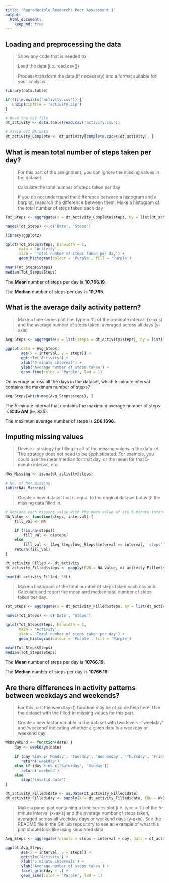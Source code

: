 ```yaml
---
title: 'Reproducible Research: Peer Assessment 1'
output: 
  html_document:
    keep_md: true
---
```


## Loading and preprocessing the data

> Show any code that is needed to
>
> Load the data (i.e. read.csv())
>
> Process/transform the data (if necessary) into a format suitable for your analysis

```r
library(data.table)

if(!file.exists('activity.csv')) {
   unzip(zipfile = 'activity.zip')
}

# Read the CSV file
dt_activity <- data.table(read.csv('activity.csv'))

# Strip off NA data
dt_activity_Complete <- dt_activity[complete.cases(dt_activity), ]
```

## What is mean total number of steps taken per day?

> For this part of the assignment, you can ignore the missing values in the dataset.
> 
> Calculate the total number of steps taken per day
> 
> If you do not understand the difference between a histogram and a barplot, research the difference between them. Make a histogram of the total number of steps taken each day

```r
Tot_Steps <- aggregate(x = dt_activity_Complete$steps, by = list(dt_activity_Complete$date), FUN = sum)

names(Tot_Steps) <- c('Date', 'Steps')

library(ggplot2)

qplot(Tot_Steps$Steps, binwidth = 1,
      main = 'Activity',
      xlab = 'Total number of steps taken per day') +
      geom_histogram(colour = 'Purple', fill = 'Purple')

mean(Tot_Steps$Steps)
median(Tot_Steps$Steps)
```

The **Mean** number of steps per day is **10,766.19**.

The **Median** number of steps per day is **10,765**.

## What is the average daily activity pattern?

> Make a time series plot (i.e. type = 'l') of the 5-minute interval (x-axis) and the average number of steps taken, averaged across all days (y-axis)

```r
Avg_Steps <- aggregate(x = list(steps = dt_activity$steps), by = list(interval = dt_activity$interval), FUN = mean, na.rm = TRUE)

ggplot(data = Avg_Steps,
       aes(x = interval, y = steps)) +
       ggtitle('Activity') +
       xlab('5-minute interval') +
       ylab('Average number of steps taken') +
       geom_line(color = 'Purple', lwd = 1)
```

On average across all the days in the dataset, which 5-minute interval contains the maximum number of steps?

```r
Avg_Steps[which.max(Avg_Steps$steps), ]
```

The 5-minute interval that contains the maximum average number of steps is **8:35 AM** (ie. 835).

The maximum average number of steps is **206.1698**.

## Imputing missing values

> Devise a strategy for filling in all of the missing values in the dataset. The strategy does not need to be sophisticated. For example, you could use the mean/median for that day, or the mean for that 5-minute interval, etc.

```r
NAs_Missing <- is.na(dt_activity$steps)

# No. of NAs missing
table(NAs_Missing)
```

> Create a new dataset that is equal to the original dataset but with the missing data filled in.

```r
# Replace each missing value with the mean value of its 5-minute interval
NA_Value <- function(steps, interval) {
    fill_val <- NA

    if (!is.na(steps))
        fill_val <- c(steps)
    else
        fill_val <- (Avg_Steps[Avg_Steps$interval == interval, 'steps'])
    return(fill_val)
}

dt_activity_Filled <- dt_activity
dt_activity_Filled$steps <- mapply(FUN = NA_Value, dt_activity_Filled$steps, dt_activity_Filled$interval)

head(dt_activity_Filled, 50L)
```

> Make a histogram of the total number of steps taken each day and Calculate and report the mean and median total number of steps taken per day.

```r
Tot_Steps <- aggregate(x = dt_activity_Filled$steps, by = list(dt_activity_Filled$date), FUN = sum)

names(Tot_Steps) <- c('Date', 'Steps')

qplot(Tot_Steps$Steps, binwidth = 1,
      main = 'Activity',
      xlab = 'Total number of steps taken per day') +
      geom_histogram(colour = 'Purple', fill = 'Purple')

mean(Tot_Steps$Steps)
median(Tot_Steps$Steps)
```

The **Mean** number of steps per day is **10766.19**.

The **Median** number of steps per day is **10766.19**.

## Are there differences in activity patterns between weekdays and weekends?

> For this part the weekdays() function may be of some help here. Use the dataset with the filled-in missing values for this part.
>
> Create a new factor variable in the dataset with two levels - 'weekday' and 'weekend' indicating whether a given date is a weekday or weekend day.

```r
WkDayWkEnd <- function(date) {
    day <- weekdays(date)

    if (day %in% c('Monday', 'Tuesday', 'Wednesday', 'Thursday', 'Friday'))
       return('weekday')
    else if (day %in% c('Saturday', 'Sunday'))
       return('weekend')
    else
       stop('invalid date')
}

dt_activity_Filled$date <- as.Date(dt_activity_Filled$date)
dt_activity_Filled$day <- sapply(X = dt_activity_Filled$date, FUN = WkDayWkEnd)
```

> Make a panel plot containing a time series plot (i.e. type = 'l') of the 5-minute interval (x-axis) and the average number of steps taken, averaged across all weekday days or weekend days (y-axis). See the README file in the GitHub repository to see an example of what this plot should look like using simulated data.

```r
Avg_Steps <- aggregate(formula = steps ~ interval + day, data = dt_activity_Filled, FUN = mean)

ggplot(Avg_Steps,
       aes(x = interval, y = steps)) +
       ggtitle('Activity') +
       xlab('5 minute intervals') +
       ylab('Average number of steps taken') +
       facet_grid(day ~ .) +
       geom_line(color = 'Purple', lwd = 1)
```
